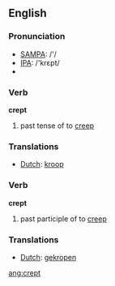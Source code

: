 ==English==

=== Pronunciation ===
*[[w:SAMPA|SAMPA]]: /'/
*[[w:IPA|IPA]]: /'krεpt/
*{{audio|en-us-crept.ogg|Audio (US)}}

=== Verb ===

'''crept'''

# past tense of to [[creep]]

=== Translations ===
*[[Dutch]]: [[kroop]]

=== Verb ===

'''crept'''

# past participle of to [[creep]]

=== Translations ===
*[[Dutch]]: [[gekropen]]

[[ang:crept]]